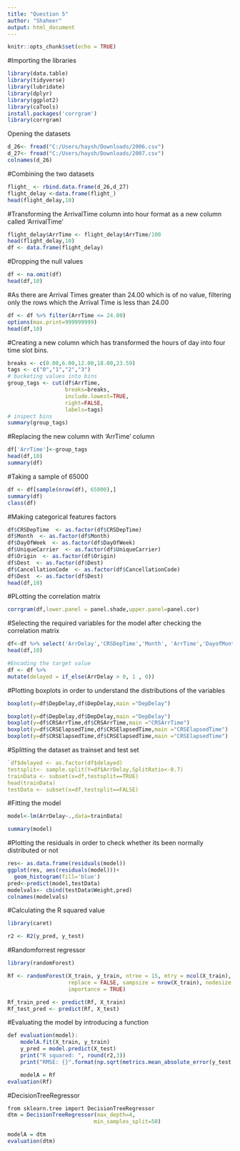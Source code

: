 ```yaml
---
title: "Question 5"
author: "Shaheer"
output: html_document
---
```


```r
knitr::opts_chunk$set(echo = TRUE)
```

#Importing the libraries
```r
library(data.table)
library(tidyverse)
library(lubridate)
library(dplyr)
library(ggplot2)
library(caTools)
install.packages('corrgram')
library(corrgram)
```
Opening the datasets
```r
d_26<- fread("C:/Users/haysh/Downloads/2006.csv")
d_27<- fread("C:/Users/haysh/Downloads/2007.csv")
colnames(d_26)
```

#Combining the two datasets
```r
flight_ <- rbind.data.frame(d_26,d_27)
flight_delay <-data.frame(flight_)
head(flight_delay,10)
```
#Transforming the ArrivalTime column into hour format as a new column called 'ArrivalTime'

```r
flight_delay$ArrTime <- flight_delay$ArrTime/100
head(flight_delay,10)
df <- data.frame(flight_delay)
```

#Dropping the null values

```r
df <- na.omit(df)
head(df,10)
```
#As there are Arrival Times greater than 24.00 which is of no value, filtering only the rows which the Arrival Time is less than 24.00

```r
df <- df %>% filter(ArrTime <= 24.00)
options(max.print=999999999)
head(df,10)
```
#Creating a new column which has transformed the hours of day into four time slot bins.

```r
breaks <- c(0.00,6.00,12.00,18.00,23.59)
tags <- c("0","1","2","3")
# bucketing values into bins
group_tags <- cut(df$ArrTime, 
                  breaks=breaks, 
                  include.lowest=TRUE, 
                  right=FALSE, 
                  labels=tags)
# inspect bins
summary(group_tags)
```
#Replacing the new column with 'ArrTime' column

```r
df['ArrTime']<-group_tags
head(df,10)
summary(df)
```

#Taking a sample of 65000
```r
df <- df[sample(nrow(df), 65000),]
summary(df)
class(df)

```
#Making categorical features factors 


```r
df$CRSDepTime  <- as.factor(df$CRSDepTime)
df$Month  <- as.factor(df$Month)
df$DayOfWeek  <- as.factor(df$DayOfWeek)
df$UniqueCarrier  <- as.factor(df$UniqueCarrier)
df$Origin  <- as.factor(df$Origin)
df$Dest  <- as.factor(df$Dest)
df$CancellationCode  <- as.factor(df$CancellationCode)
df$Dest  <- as.factor(df$Dest)
head(df,10)
```

#PLotting the correlation matrix
```r
corrgram(df,lower.panel = panel.shade,upper.panel=panel.cor)
```
#Selecting the required variables for the model after checking the correlation matrix
```r
df<-df %>% select('ArrDelay','CRSDepTime','Month', 'ArrTime','DayofMonth', 'DayOfWeek', 'CarrierDelay','WeatherDelay','NASDelay','LateAircraftDelay')
head(df,10)
```


```r
#Encoding the target value
df <- df %>%
mutate(delayed = if_else(ArrDelay > 0, 1 , 0))
```

#Plotting boxplots in order to understand the distributions of the variables
```r
boxplot(y=df$DepDelay,df$DepDelay,main ="DepDelay")

boxplot(y=df$DepDelay,df$DepDelay,main ="DepDelay")
boxplot(y=df$CRSArrTime,df$CRSArrTime,main ="CRSArrTime")
boxplot(y=df$CRSElapsedTime,df$CRSElapsedTime,main ="CRSElapsedTime")
boxplot(y=df$CRSElapsedTime,df$CRSElapsedTime,main ="CRSElapsedTime")

```
#Splitting the dataset as trainset and test set
```r
`df$delayed <- as.factor(df$delayed)
testsplit<- sample.split(Y=df$ArrDelay,SplitRatio<-0.7)
trainData <- subset(x=df,testsplit==TRUE)
head(trainData)
testData <- subset(x=df,testsplit==FALSE)
```

#Fitting the model
```r
model<-lm(ArrDelay~.,data=trainData)

summary(model)
```

#Plotting the residuals in order to check whether its been normally distributed or not
```r
res<- as.data.frame(residuals(model))
ggplot(res, aes(residuals(model)))+
  geom_histogram(fill='blue')
pred<-predict(model,testData)
modelvals<- cbind(testData$Weight,pred)
colnames(modelvals)
```
#Calculating the R squared value
```r
library(caret)

r2 <- R2(y_pred, y_test)
```



#Randomforrest regressor
```r
library(randomForest)

Rf <- randomForest(X_train, y_train, ntree = 15, mtry = ncol(X_train),
                   replace = FALSE, sampsize = nrow(X_train), nodesize = 1,
                   importance = TRUE)

Rf_train_pred <- predict(Rf, X_train)
Rf_test_pred <- predict(Rf, X_test)
```

#Evaluating the model by introducing a function
```r

def evaluation(model):
    modelA.fit(X_train, y_train)
    y_pred = model.predict(X_test)
    print("R squared: ", round(r2,3))
    print("RMSE: {}".format(np.sqrt(metrics.mean_absolute_error(y_test, y_pred))))
```
    
```r
    modelA = Rf
evaluation(Rf)
```

#DecisionTreeRegressor
```r
from sklearn.tree import DecisionTreeRegressor
dtm = DecisionTreeRegressor(max_depth=4,
                           min_samples_split=50)
```

```r
modelA = dtm
evaluation(dtm)
```
